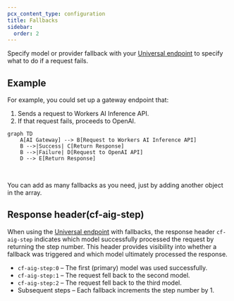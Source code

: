 ```yaml
---
pcx_content_type: configuration
title: Fallbacks
sidebar:
  order: 2
---
```



Specify model or provider fallback with your [Universal endpoint](/ai-gateway/providers/universal/) to specify what to do if a request fails.

## Example

For example, you could set up a gateway endpoint that:

1. Sends a request to Workers AI Inference API.
2. If that request fails, proceeds to OpenAI.

```mermaid
graph TD
    A[AI Gateway] --> B[Request to Workers AI Inference API]
    B -->|Success| C[Return Response]
    B -->|Failure| D[Request to OpenAI API]
    D --> E[Return Response]
```

<br />

You can add as many fallbacks as you need, just by adding another object in the array.

<Render file="universal-gateway-example" />

## Response header(cf-aig-step)

When using the [Universal endpoint](/ai-gateway/providers/universal/) with fallbacks, the response header `cf-aig-step` indicates which model successfully processed the request by returning the step number. This header provides visibility into whether a fallback was triggered and which model ultimately processed the response.

- `cf-aig-step:0` – The first (primary) model was used successfully.
- `cf-aig-step:1` – The request fell back to the second model.
- `cf-aig-step:2` – The request fell back to the third model.
- Subsequent steps – Each fallback increments the step number by 1.
